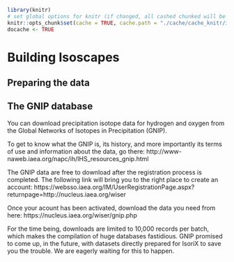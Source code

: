 ```r
library(knitr)
# set global options for knitr (if changed, all cashed chunked will be rerun!)
knitr::opts_chunk$set(cache = TRUE, cache.path = "./cache/cache_knitr/isoscape/", fig.path = "./cache/fig_knitr/isoscape/", global.par = TRUE, fig.align = "center", error = TRUE) # use dpi=100 for small pdfs
docache <- TRUE
```

# Building Isoscapes {#isoscape}

## Preparing the data


## The GNIP database

You can download precipitation isotope data for hydrogen and oxygen from the Global Networks of Isotopes in Precipitation (GNIP).

To get to know what the GNIP is, its history, and more importantly its terms of use and information about the data, go there: http://www-naweb.iaea.org/napc/ih/IHS_resources_gnip.html

The GNIP data are free to download after the registration process is completed. The following link will bring you to the right place to create an account:
https://websso.iaea.org/IM/UserRegistrationPage.aspx?returnpage=http://nucleus.iaea.org/wiser

Once your acount has been activated, download the data you need from here:
https://nucleus.iaea.org/wiser/gnip.php

For the time being, downloads are limited to 10,000 records per batch, which makes the compilation of huge databases fastidious. GNIP promised to come up, in the future, with datasets directly prepared for IsoriX to save you the trouble. We are eagerly waiting for this to happen.
